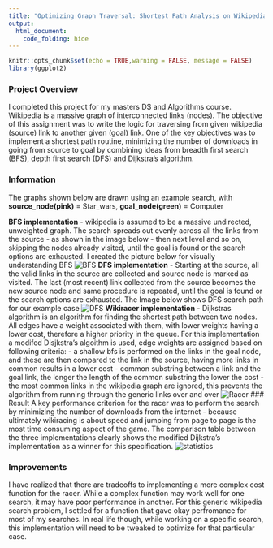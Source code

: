 ```yaml
---
title: "Optimizing Graph Traversal: Shortest Path Analysis on Wikipedia"
output:
  html_document:
    code_folding: hide
---
```


```r
knitr::opts_chunk$set(echo = TRUE,warning = FALSE, message = FALSE)
library(ggplot2)

```

### Project Overview
I completed this project for my masters DS and Algorithms course. Wikipedia is a massive graph of interconnected links (nodes). 
The objective of this assignment was to write the logic for traversing from given wikipedia (source) link
to another given (goal) link. One of the key objectives was to implement a shortest path routine, minimizing the number of downloads in going from source to goal by combining 
ideas from breadth first search (BFS), depth first search (DFS) and Dijkstra's algorithm. 

### Information
The graphs shown below are drawn using an example search, with **source_node(pink)** = Star_wars, **goal_node(green)** = Computer

**BFS implementation** -  wikipedia is assumed to be a massive undirected, unweighted graph. The search spreads out evenly across all the links from the source - as 
shown in the image below - then next
level and so on, skipping the nodes already visited, until the goal is found or the search options are exhausted. I created the picture below for visually understanding BFS
![BFS](https://user-images.githubusercontent.com/27968723/172977797-a864f8e4-dca3-4e9a-b14e-6cc18ae2ff26.png)
**DFS implementation** - Starting at the source, all the valid links in the source are collected and source node is marked as visited. The last   (most recent) 
link collected from the source becomes the new source node and same procedure is repeated, until the goal is found or the search options are exhausted. The Image below shows
DFS search path for our example case
![DFS](https://user-images.githubusercontent.com/27968723/172977849-a8ca7da9-991a-4251-92ad-120bd1b2b41e.png)
**Wikiracer implementation** - Dijkstras algorithm is an algorithm for finding the shortest path between two nodes. All edges have a weight associated with them, with lower 
weights having a lower cost, therefore a higher priority in the queue. For this implementation a modifed Disjkstra's algoithm is used, edge weights are
assigned based on following criteria:
  - a shallow bfs is performed on the links in the goal node, and these are then compared to the link in the source, having more links in common results in a lower cost
  - common substring between a link and the goal link, the longer the length of the common substring the lower the cost
  - the most common links in the wikipedia graph are ignored, this prevents the algorithm from running through the generic links over and over
![Racer](https://user-images.githubusercontent.com/27968723/172977874-12f53641-64f1-4ddc-a733-4499fd31956e.png)
### Result
A key performance criterion for the racer was to perform the search by minimizing the number of downloads from the internet - because ultimately wikiracing is about speed
and jumping from page to page is the most time consuming aspect of the game. The comparison table between
the three implementations clearly shows the modified Dijkstra's implementation as a winner for this specification. 
![statistics](https://user-images.githubusercontent.com/27968723/172978444-d5dc0b5c-59ba-48e1-9c70-6dc0040103c6.png)

### Improvements
I have realized that there are tradeoffs to implementing a more complex cost function for the racer. While a complex function may work well for one search, it may have
poor performance in another. For this generic wikipedia search problem, I settled for a function that gave okay perfromance for most of my searches. In real life though,
while working on a specific search, this implementation will need to be tweaked to optimize for that particular case.

